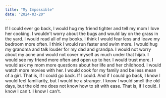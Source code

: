 ```yaml
---
title: "My Impossible"
date: "2024-03-20"
---
```


If I could ever go back, I would hug my friend tighter and tell my mom I love her cooking. I wouldn't worry about the bugs and would lay on the grass in the yard. I would read all of my books. I think I would fear less and leave my bedroom more often. I think I would run faster and swim more. I would hug my grandma and talk louder for my dad and grandpa. I would not worry about my acne and would not cover myself as much under that hijab. I would see my friend more often and open up to her. I would trust more. I would ask my mom more questions about her life and her childhood. I would watch more movies with her. I would cook for my family and be less mean of a girl. That is, if I could go back. If I could. And if I could go back, I know I would feel familiarity, but I would be a stranger. I know I would smell the old days, but the old me does not know how to sit with ease. That is, if I could. I know I can't. I know I can't. 